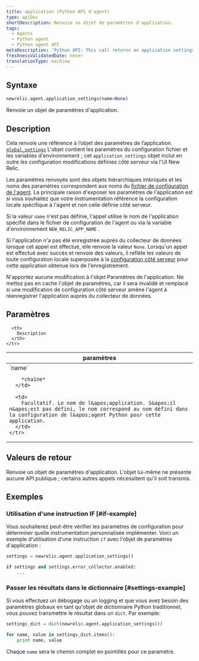 ```yaml
---
title: application (Python API d'agent)
type: apiDoc
shortDescription: Renvoie un objet de paramètres d'application.
tags:
  - Agents
  - Python agent
  - Python agent API
metaDescription: 'Python API: This call returns an application settings object.'
freshnessValidatedDate: never
translationType: machine
---
```


## Syntaxe

```py
newrelic.agent.application_settings(name=None)
```

Renvoie un objet de paramètres d&apos;application.

## Description

Cela renvoie une référence à l’objet des paramètres de l’application. [`global_settings`](/docs/agents/python-agent/python-agent-api/global_settings) L&apos;objet contient les paramètres du configuration fichier et les variables d&apos;environnement ; cet `application_settings` objet inclut en outre les configuration modifications définies côté serveur via l&apos;UI New Relic.

Les paramètres renvoyés sont des objets hiérarchiques imbriqués et les noms des paramètres correspondent aux noms du [fichier de configuration de l&apos;agent](/docs/agents/python-agent/installation-and-configuration/python-agent-configuration). La principale raison d&apos;exposer les paramètres de l&apos;application est si vous souhaitez que votre instrumentation référence la configuration locale spécifique à l&apos;agent et non celle définie côté serveur.

Si la valeur `name` n&apos;est pas définie, l&apos;appel utilise le nom de l&apos;application spécifié dans le fichier de configuration de l&apos;agent ou via la variable d&apos;environnement `NEW_RELIC_APP_NAME` .

Si l&apos;application n&apos;a pas été enregistrée auprès du collecteur de données lorsque cet appel est effectué, elle renvoie la valeur `None`. Lorsqu&apos;un appel est effectué avec succès et renvoie des valeurs, il reflète les valeurs de toute configuration locale superposée à la [configuration côté serveur](/docs/agents/manage-apm-agents/configuration/configure-agent#ssc) pour cette application obtenue lors de l&apos;enregistrement.

<Callout variant="important">
  N&apos;apportez aucune modification à l&apos;objet Paramètres de l&apos;application. Ne mettez pas en cache l&apos;objet de paramètres, car il sera invalidé et remplacé si une modification de configuration côté serveur amène l&apos;agent à réenregistrer l&apos;application auprès du collecteur de données.
</Callout>

## Paramètres

<table>
  <thead>
    <tr>
      <th width="25%">
        paramètres
      </th>

      <th>
        Description
      </th>
    </tr>
  </thead>

  <tbody>
    <tr>
      <td>
        `name`

        *chaîne*
      </td>

      <td>
        Facultatif. Le nom de l&apos;application. S&apos;il n&apos;est pas défini, le nom correspond au nom défini dans la configuration de l&apos;agent Python pour cette application.
      </td>
    </tr>
  </tbody>
</table>

## Valeurs de retour

Renvoie un objet de paramètres d&apos;application. L&apos;objet lui-même ne présente aucune API publique ; certains autres appels nécessitent qu&apos;il soit transmis.

## Exemples

### Utilisation d&apos;une instruction IF [#if-example]

Vous souhaiterez peut-être vérifier les paramètres de configuration pour déterminer quelle instrumentation personnalisée implémenter. Voici un exemple d&apos;utilisation d&apos;une instruction `if` avec l&apos;objet de paramètres d&apos;application :

```py
settings = newrelic.agent.application_settings()

if settings and settings.error_collector.enabled:
    ...
```

### Passer les résultats dans le dictionnaire [#settings-example]

Si vous effectuez un débogage ou un logging et que vous avez besoin des paramètres globaux en tant qu&apos;objet de dictionnaire Python traditionnel, vous pouvez transmettre le résultat dans un `dict`. Par exemple:

```py
settings_dict = dict(newrelic.agent.application_settings())

for name, value in settings_dict.items():
    print name, value
```

Chaque `name` sera le chemin complet en pointillés pour ce paramètre.